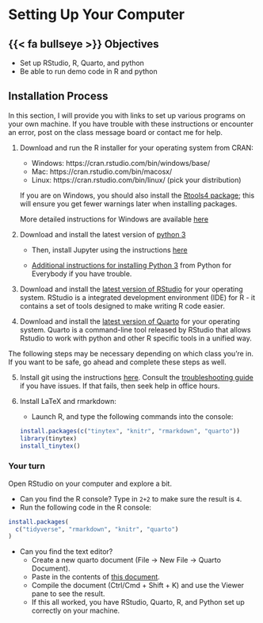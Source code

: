 
# Setting Up Your Computer {#sec-setting-up}

## {{< fa bullseye >}} Objectives

- Set up RStudio, R, Quarto, and python
- Be able to run demo code in R and python

## Installation Process

In this section, I will provide you with links to set up various programs on your own machine. If you have trouble with these instructions or encounter an error, post on the class message board or contact me for help.

1.  Download and run the R installer for your operating system from CRAN:

    -   Windows: https://cran.rstudio.com/bin/windows/base/
    -   Mac: https://cran.rstudio.com/bin/macosx/
    -   Linux: https://cran.rstudio.com/bin/linux/ (pick your distribution)

    If you are on Windows, you should also install the [Rtools4 package](https://cran.rstudio.com/bin/windows/Rtools/); this will ensure you get fewer warnings later when installing packages.

    More detailed instructions for Windows are available [here](https://owi.usgs.gov/R/training-curriculum/installr/)

2.  Download and install the latest version of [python 3](https://www.python.org/downloads/)

    - Then, install Jupyter using the instructions [here](https://quarto.org/docs/getting-started/installation.html#jupyter)

    - [Additional instructions for installing Python 3](https://www.py4e.com/lessons/install) from Python for Everybody if you have trouble.

3.  Download and install the [latest version of RStudio](https://posit.co/download/rstudio-desktop/#download) for your operating system. RStudio is a integrated development environment (IDE) for R - it contains a set of tools designed to make writing R code easier.

4.  Download and install the [latest version of Quarto](https://quarto.org/#getting-started) for your operating system. Quarto is a command-line tool released by RStudio that allows Rstudio to work with python and other R specific tools in a unified way.

The following steps may be necessary depending on which class you're in. If you want to be safe, go ahead and complete these steps as well.

5. Install git using the instructions [here](https://happygitwithr.com/install-git.html). Consult the [troubleshooting guide](https://happygitwithr.com/troubleshooting.html) if you have issues. If that fails, then seek help in office hours.

6. Install LaTeX and rmarkdown:
    - Launch R, and type the following commands into the console:
```r
install.packages(c("tinytex", "knitr", "rmarkdown", "quarto"))
library(tinytex)
install_tinytex()
```



::: callout-tip
### Your turn {.unnumbered}

Open RStudio on your computer and explore a bit.

-   Can you find the R console? Type in `2+2` to make sure the result is `4`.
-   Run the following code in the R console:

``` r
install.packages(
  c("tidyverse", "rmarkdown", "knitr", "quarto")
)
```

-   Can you find the text editor?
    -   Create a new quarto document (File -\> New File -\> Quarto Document).
    -   Paste in the contents of [this document](../files/getting-started-r-python.qmd).
    -   Compile the document (Ctrl/Cmd + Shift + K) and use the Viewer pane to see the result.
    -   If this all worked, you have RStudio, Quarto, R, and Python set up correctly on your machine.

:::


